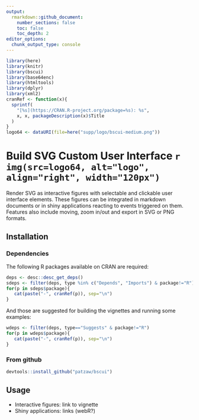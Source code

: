 ```yaml
---
output:
  rmarkdown::github_document:
    number_sections: false
    toc: false
    toc_depth: 2
editor_options: 
  chunk_output_type: console
---
```


```r
library(here)
library(knitr)
library(bscui)
library(base64enc)
library(htmltools)
library(dplyr)
library(xml2)
cranRef <- function(x){
  sprintf(
    "[%s](https://CRAN.R-project.org/package=%s): %s",
    x, x, packageDescription(x)$Title
  )
}
logo64 <- dataURI(file=here("supp/logo/bscui-medium.png"))
```

# Build SVG Custom User Interface `r img(src=logo64, alt="logo", align="right", width="120px")`

<!--
[![CRAN_Status_Badge](http://www.r-pkg.org/badges/version/bscui)](https://cran.r-project.org/package=bsui)
[![](http://cranlogs.r-pkg.org/badges/bsui)](https://cran.r-project.org/package=bsui)
-->

Render SVG as interactive figures with selectable and clickable user
interface elements. These figures can be integrated in markdown documents or
in shiny applications reacting to events triggered on them.
Features also include moving, zoom in/out and export in SVG or PNG formats.

## Installation

<!--

## From CRAN

```r
install.packages("bscui")
```

-->

### Dependencies

The following R packages available on CRAN are required:

```r
deps <- desc::desc_get_deps()
sdeps <- filter(deps, type %in% c("Depends", "Imports") & package!="R")
for(p in sdeps$package){
   cat(paste("-", cranRef(p)), sep="\n")
}
```

And those are suggested for building the vignettes and running some examples:

```r
wdeps <- filter(deps, type=="Suggests" & package!="R")
for(p in wdeps$package){
   cat(paste("-", cranRef(p)), sep="\n")
}
```

### From github

```r
devtools::install_github("patzaw/bscui")
```

## Usage

- Interactive figures: link to vignette
- Shiny applications: links (webR?)
